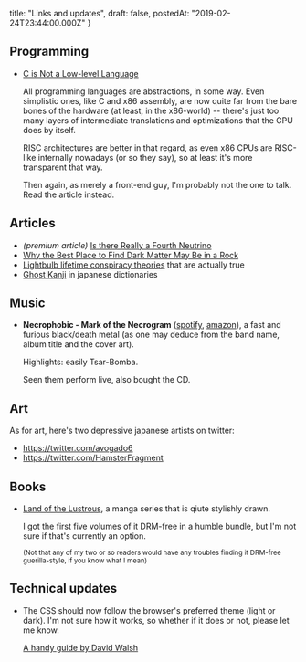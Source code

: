   title: "Links and updates",
  draft: false,
  postedAt: "2019-02-24T23:44:00.000Z"
}

## Programming

- [C is Not a Low-level Language](https://queue.acm.org/detail.cfm?id=3212479)

  All programming languages are abstractions, in some way.
  Even simplistic ones, like C and x86 assembly, are now quite far from the bare bones of the hardware (at least, in the x86-world) -- there's just too many layers of intermediate translations and optimizations that the CPU does by itself.

  RISC architectures are better in that regard, as even x86 CPUs are RISC-like internally nowadays (or so they say), so at least it's more transparent that way.

  Then again, as merely a front-end guy, I'm probably not the one to talk.
  Read the article instead.

## Articles

- *(premium article)* [Is there Really a Fourth Neutrino](https://medium.com/starts-with-a-bang/is-there-really-a-fourth-neutrino-out-there-in-the-universe-6fa8ff7f1e78)
- [Why the Best Place to Find Dark Matter May Be in a Rock](https://www.quantamagazine.org/why-the-best-place-to-find-dark-matter-may-be-in-a-rock-20190107/)
- [Lightbulb lifetime conspiracy theories](https://hackaday.com/2019/02/05/what-happened-to-the-100000-hour-led-bulbs/) that are actually true
- [Ghost Kanji](https://www.japantimes.co.jp/life/2018/10/29/language/ghost-kanji-lurk-japanese-lexicon/) in japanese dictionaries

## Music

- **Necrophobic - Mark of the Necrogram** ([spotify](https://open.spotify.com/album/1qQg28aoo5RjtdcYBba0T2), [amazon](https://www.amazon.de/Mark-Necrogram-Standard-CD-Jewelcase/dp/B0787GMCDR)), a fast and furious black/death metal (as one may deduce from the band name, album title and the cover art).

  Highlights: easily Tsar-Bomba.

  Seen them perform live, also bought the CD.

## Art

As for art, here's two depressive japanese artists on twitter:

- https://twitter.com/avogado6
- https://twitter.com/HamsterFragment

## Books

- [Land of the Lustrous](https://kodanshacomics.com/series/land-of-the-lustrous/), a manga series that is qiute stylishly drawn.

  I got the first five volumes of it DRM-free in a humble bundle, but I'm not sure if that's currently an option.

  <small>(Not that any of my two or so readers would have any troubles finding it DRM-free guerilla-style, if you know what I mean)</small>

## Technical updates

- The CSS should now follow the browser's preferred theme (light or dark).
  I'm not sure how it works, so whether if it does or not, please let me know.

  [A handy guide by David Walsh](https://davidwalsh.name/prefers-color-scheme)

